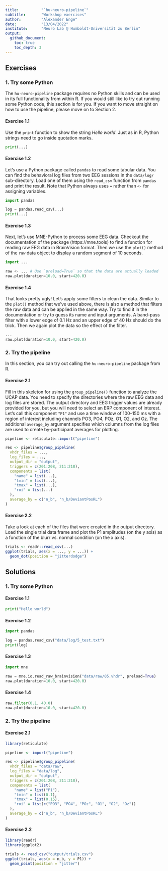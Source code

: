 ```yaml
---
title:          "`hu-neuro-pipeline`"
subtitle:       "Workshop exercises"
author:         "Alexander Enge"
date:           "13/04/2022"
institute:      "Neuro Lab @ Humboldt-Universität zu Berlin"
output:
  github_document:
    toc: true
    toc_depth: 3
---
```


## Exercises

### 1. Try some Python

The `hu-neuro-pipeline` package requires no Python skills and can be used in its full functionality from within R.
If you would still like to try out running some Python code, this section is for you.
If you want to move straight on how to use the pipeline, please move on to Section 2.

#### Exercise 1.1

Use the `print` function to show the string *Hello world*.
Just as in R, Python strings need to go inside quotation marks.

```python
print(...)
```

#### Exercise 1.2

Let's use a Python package called `pandas` to read some tabular data.
You can find the behavioral log files from two EEG sessions in the `data/log/` sub-directory.
Load one of them using the `read_csv` function from `pandas` and print the result.
Note that Python always uses `=` rather than `<-` for assigning variables.

```python
import pandas

log = pandas.read_csv(...)
print(...)
```

#### Exercise 1.3

Next, let's use MNE-Python to process some EEG data.
Checkout the documentation of the package (https://mne.tools) to find a function for reading raw EEG data in BrainVision format.
Then we use the `plot()` method of the `raw` data object to display a random segment of 10 seconds.

```python
import ...

raw <- ... # Use `preload=True` so that the data are actually loaded
raw.plot(duration=10.0, start=420.0)
```

#### Exercise 1.4

That looks pretty ugly!
Let's apply some filters to clean the data.
Similar to the `plot()` method that we've used above, there is also a method that filters the raw data and can be applied in the same way.
Try to find it in the documentation or try to guess its name and input arguments.
A band-pass filter with a lower edge of 0.1 Hz and an upper edge of 40 Hz should do the trick.
Then we again plot the data so the effect of the filter.

```python
...
raw.plot(duration=10.0, start=420.0)
```

### 2. Try the pipeline

In this section, you can try out calling the `hu-neuro-pipeline` package from R.

#### Exercise 2.1

Fill in this skeleton for using the `group_pipeline()` function to analyze the UCAP data.
You need to specify the directories where the raw EEG data and log files are stored.
The output directory and EEG trigger values are already provided for you, but you will need to select an ERP component of interest.
Let's call this component `"P1"` and use a time window of 100--150 ms with a region of interest including channels PO3, PO4, POz, O1, O2, and Oz.
The additional `average_by` argument specifies which columns from the log files are used to create by-participant averages for plotting.

```r
pipeline <- reticulate::import("pipeline")

res <- pipeline$group_pipeline(
  vhdr_files = ...,
  log_files = ...,
  output_dir = "output",
  triggers = c(201:208, 211:218),
  components = list(
    "name" = list(...),
    "tmin" = list(...),
    "tmax" = list(...),
    "roi" = list(...)
  ),
  average_by = c("n_b", "n_b/DeviantPosRL")
)
```

#### Exercise 2.2

Take a look at each of the files that were created in the output directory.
Load the single trial data frame and plot the P1 amplitudes (on the y axis) as a function of the blurr vs. normal condition (on the x axis).

```r
trials <- readr::read_csv(...)
ggplot(trials, aes(x = ..., y = ...)) +
  geom_dot(position = "jitterdodge")
```

## Solutions

### 1. Try some Python

#### Exercise 1.1

```python
print("Hello world")
```

#### Exercise 1.2

```python
import pandas

log = pandas.read_csv("data/log/5_test.txt")
print(log)
```

#### Exercise 1.3

```python
import mne

raw = mne.io.read_raw_brainvision("data/raw/05.vhdr", preload=True)
raw.plot(duration=10.0, start=420.0)
```

#### Exercise 1.4

```python
raw.filter(0.1, 40.0)
raw.plot(duration=10.0, start=420.0)
```

### 2. Try the pipeline

#### Exercise 2.1

```r
library(reticulate)

pipeline <- import("pipeline")

res <- pipeline$group_pipeline(
  vhdr_files = "data/raw",
  log_files = "data/log",
  output_dir = "output",
  triggers = c(201:208, 211:218),
  components = list(
    "name" = list("P1"),
    "tmin" = list(0.1),
    "tmax" = list(0.15),
    "roi" = list(c("PO3", "PO4", "POz", "O1", "O2", "Oz"))
  ),
  average_by = c("n_b", "n_b/DeviantPosRL")
)
```

#### Exercise 2.2

```r
library(readr)
library(ggplot2)

trials <- read_csv("output/trials.csv")
ggplot(trials, aes(x = n_b, y = P1)) +
  geom_point(position = "jitter")
```
